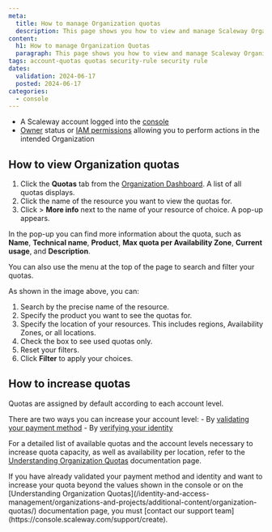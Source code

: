 ```yaml
---
meta:
  title: How to manage Organization quotas
  description: This page shows you how to view and manage Scaleway Organization quotas.
content:
  h1: How to manage Organization Quotas
  paragraph: This page shows you how to view and manage Scaleway Organization quotas.
tags: account-quotas quotas security-rule security rule
dates:
  validation: 2024-06-17
  posted: 2024-06-17
categories:
  - console
---
```


<Macro id="requirements" />

- A Scaleway account logged into the [console](https://console.scaleway.com)
- [Owner](/identity-and-access-management/iam/concepts/#owner) status or [IAM permissions](/identity-and-access-management/iam/concepts/#permission) allowing you to perform actions in the intended Organization

## How to view Organization quotas

1. Click the **Quotas** tab from the [Organization Dashboard](https://console.scaleway.com/organization). A list of all quotas displays.
2. Click the name of the resource you want to view the quotas for.
3. Click <Icon name="more" /> > **More info** next to the name of your resource of choice. A pop-up appears.

  In the pop-up you can find more information about the quota, such as **Name**, **Technical name**, **Product**, **Max quota per Availability Zone**, **Current usage**, and **Description**.

You can also use the menu at the top of the page to search and filter your quotas.

<Lightbox src="steps-to-filter-quotas.webp" alt="" />

As shown in the image above, you can:

1. Search by the precise name of the resource.
2. Specify the product you want to see the quotas for.
3. Specify the location of your resources. This includes regions, Availability Zones, or all locations.
4. Check the box to see used quotas only.
5. Reset your filters.
6. Click **Filter** to apply your choices.

## How to increase quotas

Quotas are assigned by default according to each account level.

There are two ways you can increase your account level:
    - By [validating your payment method](/console/billing/how-to/add-payment-method/#how-to-add-a-credit-card)
    - By [verifying your identity](/console/account/how-to/verify-identity/)

For a detailed list of available quotas and the account levels necessary to increase quota capacity, as well as availability per location, refer to the [Understanding Organization Quotas](/identity-and-access-management/organizations-and-projects/additional-content/organization-quotas/) documentation page.

<Message type="note">
  If you have already validated your payment method and identity and want to increase your quota beyond the values shown in the console or on the [Understanding Organization Quotas](/identity-and-access-management/organizations-and-projects/additional-content/organization-quotas/) documentation page, you must [contact our support team](https://console.scaleway.com/support/create).
</Message>
